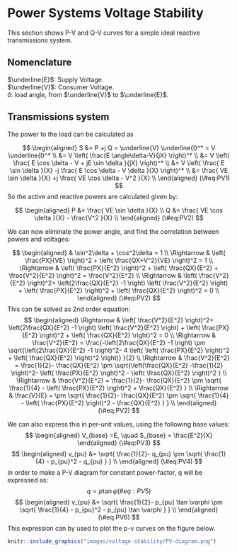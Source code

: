 # Power Systems Voltage Stability

This section shows P-V and Q-V curves for a simple ideal reactive transmissions system.


## Nomenclature
$\underline{E}$: Supply Voltage.  
$\underline{V}$: Consumer Voltage.  
$\delta$: load angle, from $\underline{V}$ to $\underline{E}$.

## Transmissions system

<!--
```r
knitr::include_graphics("images/modulation/hexagon.png")
```
-->

The power to the load can be calculated as

$$
\begin{aligned}
S &= P +j Q = \underline{V} \underline{I}^* = V \underline{I}^* \\
&= V \left( \frac{E \angle\delta-V}{jX} \right)^*  \\
&= V \left( \frac{ E \cos \delta - V + jE \sin  \delta }{jX} \right)^*  \\
&= V \left( \frac{  E \sin  \delta }{X} -j \frac{ E \cos \delta - V  \delta }{X} \right)^*  \\
&=  \frac{  VE \sin  \delta }{X} +j \frac{ VE \cos \delta - V^2  }{X}   \\
\end{aligned}
(\#eq:PV1)
$$
So the active and reactive powers are calculated given by:

$$
\begin{aligned}
P &=  \frac{  VE \sin  \delta }{X}   \\
Q &=  \frac{ VE \cos \delta  }{X} - \frac{V^2  }{X}   \\
\end{aligned}
(\#eq:PV2)
$$

We can now eliminate the power angle, and find the correlation between powers and voltages:

$$
\begin{aligned}
&  \sin^2\delta + \cos^2\delta = 1 \\
\Rightarrow &   \left( \frac{PX}{VE} \right)^2 + \left( \frac{QX+V^2}{VE} \right)^2 = 1 \\
\Rightarrow &   \left( \frac{PX}{E^2} \right)^2 + \left( \frac{QX}{E^2} + \frac{V^2}{E^2} \right)^2 = \frac{V^2}{E^2} \\
\Rightarrow & \left( \frac{V^2}{E^2} \right)^2+ \left(2\frac{QX}{E^2} -1 \right) \left(  \frac{V^2}{E^2} \right) + \left( \frac{PX}{E^2} \right)^2 + \left( \frac{QX}{E^2} \right)^2 = 0 \\
\end{aligned}
(\#eq:PV2)
$$
This can be solved as 2nd order equation:
$$
\begin{aligned}
\Rightarrow & \left( \frac{V^2}{E^2} \right)^2+ \left(2\frac{QX}{E^2} -1 \right) \left(  \frac{V^2}{E^2} \right) + \left( \frac{PX}{E^2} \right)^2 + \left( \frac{QX}{E^2} \right)^2 = 0 \\
\Rightarrow & \frac{V^2}{E^2}  = \frac{-\left(2\frac{QX}{E^2} -1 \right) \pm \sqrt{\left(2\frac{QX}{E^2} -1 \right)^2-
4 \left( \left( \frac{PX}{E^2} \right)^2 + \left( \frac{QX}{E^2} \right)^2 \right)}  }{2}   \\
\Rightarrow & \frac{V^2}{E^2}  =  \frac{1}{2}- \frac{QX}{E^2}  \pm \sqrt{\left(\frac{QX}{E^2} -\frac{1}{2} \right)^2-
  \left( \frac{PX}{E^2} \right)^2 - \left( \frac{QX}{E^2} \right)^2 }    \\
\Rightarrow & \frac{V^2}{E^2}  =  \frac{1}{2}- \frac{QX}{E^2}  \pm \sqrt{ \frac{1}{4} -
  \left( \frac{PX}{E^2} \right)^2 + \frac{QX}{E^2}  }    \\
\Rightarrow & \frac{V}{E}  = \pm \sqrt{  \frac{1}{2}- \frac{QX}{E^2}  \pm \sqrt{ \frac{1}{4} -
  \left( \frac{PX}{E^2} \right)^2 - \frac{QX}{E^2}  } }  \\
\end{aligned}
(\#eq:PV2)
$$

We can also express this in per-unit values, using the following base values:
$$
\begin{aligned}
V_{base} =E, \quad S_{base} = \frac{E^2}{X}
\end{aligned}
(\#eq:PV3)
$$
$$
\begin{aligned}
v_{pu}  &= \sqrt{  \frac{1}{2}- q_{pu}  \pm \sqrt{ \frac{1}{4} -
  p_{pu}^2 - q_{pu}  } }   \\
\end{aligned}
(\#eq:PV4)
$$
In order to make a P-V diagram for constant power-factor, q will be expressed as:
$$
q = p  \tan \varphi 
(\#eq:PV5)
$$
$$
\begin{aligned}
v_{pu}  &= \sqrt{  \frac{1}{2}- p_{pu} \tan \varphi  \pm \sqrt{ \frac{1}{4} -
  p_{pu}^2 - p_{pu} \tan \varphi  } }   \\
\end{aligned}
(\#eq:PV6)
$$
This expression can by used to plot the p-v curves on the figure below.

```r
knitr::include_graphics("images/voltage-stability/PV-diagram.png")
```


